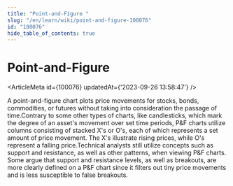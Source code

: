 ```yaml
---
title: "Point-and-Figure "
slug: "/en/learn/wiki/point-and-figure-100076"
id: "100076"
hide_table_of_contents: true
---
```



# Point-and-Figure 

<ArticleMeta id={100076} updatedAt={'2023-09-26 13:58:47'} />
<div className='border-solid border-b border-t-0 my-4 border-[var(--ifm-color-gray-300)]' />

A point-and-figure chart plots price movements for stocks, bonds, commodities, or futures without taking into consideration the passage of time.Contrary to some other types of charts, like candlesticks, which mark the degree of an asset's movement over set time periods, P&F charts utilize columns consisting of stacked X's or O's, each of which represents a set amount of price movement. The X's illustrate rising prices, while O's represent a falling price.Technical analysts still utilize concepts such as support and resistance, as well as other patterns, when viewing P&F charts. Some argue that support and resistance levels, as well as breakouts, are more clearly defined on a P&F chart since it filters out tiny price movements and is less susceptible to false breakouts.
